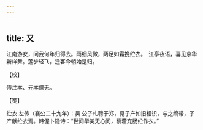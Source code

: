 ```yaml
---
---
---
```

title: 又
---







江南游女，问我何年归得去。雨细风微，两足如霜挽纻衣。　江亭夜语，喜见京华新样舞。莲步轻飞，迁客今朝始是归。





【校】


傅注本、元本俱无。





【笺】


纻衣 左传（襄公二十九年）：吴 公子札聘于郑，见子产如旧相识，与之缟带，子产献纻衣焉。韩偓卜隐诗：“世间华美无心问，藜藿充肠纻作衣。”